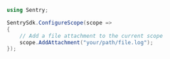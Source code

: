 ```csharp
using Sentry;

SentrySdk.ConfigureScope(scope =>
{
    // Add a file attachment to the current scope
    scope.AddAttachment("your/path/file.log");
});
```
